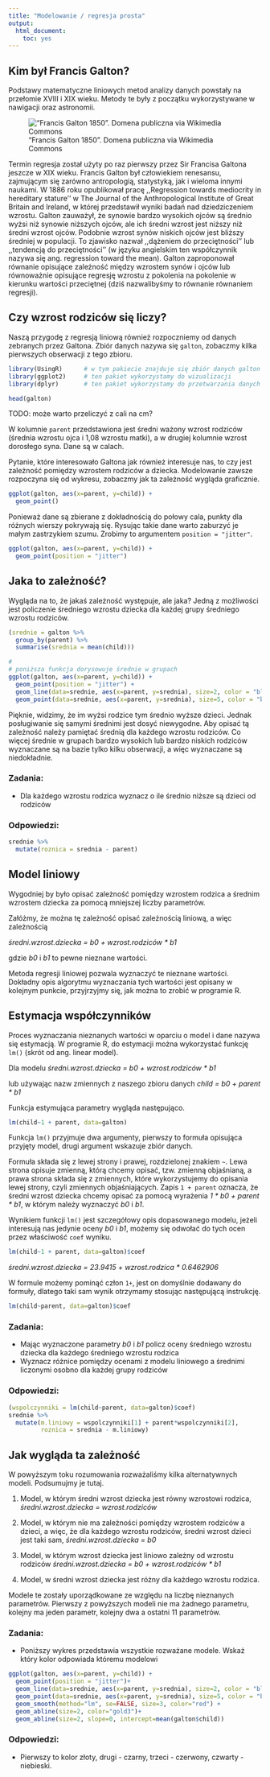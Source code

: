 ```yaml
---
title: "Modelowanie / regresja prosta"
output:
  html_document:
    toc: yes
---
```


## Kim był Francis Galton?

Podstawy matematyczne liniowych metod analizy danych powstały na przełomie XVIII i XIX
wieku. Metody te były z początku wykorzystywane w nawigacji oraz astronomii.

!["Francis Galton 1850". Domena publiczna via Wikimedia Commons](Francis_Galton.jpg)

Termin regresja został użyty po raz pierwszy przez Sir Francisa Galtona jeszcze
w XIX wieku. Francis Galton był człowiekiem renesansu, zajmującym się zarówno
antropologią, statystyką, jak i wieloma innymi naukami. W 1886 roku opublikował
pracę ,,Regression towards mediocrity in hereditary stature'' w The Journal of
the Anthropological Institute of Great Britain and Ireland, w której
przedstawił wyniki badań nad dziedziczeniem wzrostu. Galton zauważył, że synowie
bardzo wysokich ojców są średnio wyżsi niż synowie niższych ojców, ale ich
średni wzrost jest niższy niż średni wzrost ojców. Podobnie wzrost synów niskich
ojców jest bliższy średniej w populacji. To zjawisko nazwał ,,dążeniem do przeciętności''
lub ,,tendencją do przeciętności'' (w języku angielskim ten współczynnik
nazywa się ang. regression toward the mean). Galton zaproponował równanie
opisujące zależność między wzrostem synów i ojców lub równoważnie opisujące
regresję wzrostu z pokolenia na pokolenie w kierunku wartości przeciętnej (dziś
nazwalibyśmy to równanie równaniem regresji). 

## Czy wzrost rodziców się liczy?

Naszą przygodę z regresją liniową również rozpoczniemy od danych zebranych przez Galtona.
Zbiór danych nazywa się `galton`, zobaczmy kilka pierwszych obserwacji z tego zbioru.

```r
library(UsingR)      # w tym pakiecie znajduje się zbiór danych galton
library(ggplot2)     # ten pakiet wykorzystamy do wizualizacji
library(dplyr)       # ten pakiet wykorzystamy do przetwarzania danych

head(galton)
```

TODO: może warto przeliczyć z cali na cm?

W kolumnie `parent` przedstawiona jest średni ważony wzrost rodziców (średnia wzrostu
ojca i 1,08 wzrostu matki), a w drugiej kolumnie wzrost dorosłego syna. Dane są w calach.

Pytanie, które interesowało Galtona jak również interesuje nas, to czy jest zależność pomiędzy wzrostem rodziców a dziecka.
Modelowanie zawsze rozpoczyna się od wykresu, zobaczmy jak ta zależność wygląda graficznie.

```r
ggplot(galton, aes(x=parent, y=child)) + 
  geom_point() 
```

Ponieważ dane są zbierane z dokładnością do połowy cala, punkty dla różnych wierszy pokrywają się. 
Rysując takie dane warto zaburzyć je małym zastrzykiem szumu.
Zrobimy to argumentem `position = "jitter"`.

```r
ggplot(galton, aes(x=parent, y=child)) + 
  geom_point(position = "jitter") 
```

## Jaka to zależność?

Wygląda na to, że jakaś zależność występuje, ale jaka?
Jedną z możliwości jest policzenie średniego wzrostu dziecka dla każdej grupy średniego wzrostu rodziców.

```r
(srednie = galton %>%
  group_by(parent) %>%
  summarise(srednia = mean(child)))

#
# poniższa funkcja dorysowuje średnie w grupach
ggplot(galton, aes(x=parent, y=child)) + 
  geom_point(position = "jitter") +
  geom_line(data=srednie, aes(x=parent, y=srednia), size=2, color = "blue") + 
  geom_point(data=srednie, aes(x=parent, y=srednia), size=5, color = "blue") 
```

Pięknie, widzimy, że im wyżsi rodzice tym średnio wyższe dzieci. 
Jednak posługiwanie się samymi średnimi jest dosyć niewygodne.
Aby opisać tą zależność należy pamiętać średnią dla każdego wzrostu rodziców.
Co więcej średnie w grupach bardzo wysokich lub bardzo niskich rodziców wyznaczane są na bazie tylko kilku obserwacji, a więc wyznaczane są niedokładnie.

### Zadania:
+ Dla każdego wzrostu rodzica wyznacz o ile średnio niższe są dzieci od rodziców

### Odpowiedzi:
```r
srednie %>%
  mutate(roznica = srednia - parent)
```


## Model liniowy

Wygodniej by było opisać zależność pomiędzy wzrostem rodzica a średnim wzrostem dziecka za pomocą mniejszej liczby parametrów.

Załóżmy, że można tę zależność opisać zależnością liniową, a więc zależnością

_średni.wzrost.dziecka = b0 + wzrost.rodziców * b1_

gdzie _b0_ i _b1_ to pewne nieznane wartości. 

Metoda regresji liniowej pozwala wyznaczyć te nieznane wartości.
Dokładny opis algorytmu wyznaczania tych wartości jest opisany w kolejnym punkcie,
przyjrzyjmy się, jak można to zrobić w programie R.

## Estymacja współczynników

Proces wyznaczania nieznanych wartości w oparciu o model i dane nazywa się estymacją.
W programie R, do estymacji można wykorzystać funkcję `lm()` (skrót od ang. linear model).

Dla modelu 
_średni.wzrost.dziecka = b0 + wzrost.rodziców * b1_

lub używając nazw zmiennych z naszego zbioru danych
_child = b0 + parent * b1_

Funkcja estymująca parametry wygląda następująco.

```r
lm(child~1 + parent, data=galton)
```

Funkcja `lm()` przyjmuje dwa argumenty, pierwszy to formuła opisująca przyjęty model, drugi argument wskazuje zbiór danych.

Formuła składa się z lewej strony i prawej, rozdzielonej znakiem `~`. Lewa strona opisuje zmienną, którą chcemy opisać, tzw. zmienną objaśnianą, a prawa strona składa się z zmiennych, które wykorzystujemy do opisania lewej strony, czyli zmiennych objaśniających. Zapis `1 + parent` oznacza, że średni wzrost dziecka chcemy opisać za pomocą wyrażenia _1 * b0 + parent * b1_,
w którym należy wyznaczyć _b0_ i _b1_.

Wynikiem funkcji `lm()` jest szczegółowy opis dopasowanego modelu, jeżeli interesują nas jedynie oceny  _b0_ i _b1_, możemy się odwołać do tych ocen przez właściwość `coef` wyniku.

```r
lm(child~1 + parent, data=galton)$coef
```

_średni.wzrost.dziecka = 23.9415 + wzrost.rodzica * 0.6462906_

W formule możemy pominąć człon `1+`, jest on domyślnie dodawany do formuły, dlatego taki sam wynik otrzymamy stosując następującą instrukcję.

```r
lm(child~parent, data=galton)$coef
```

### Zadania:
+ Mając wyznaczone parametry _b0_ i _b1_ policz oceny średniego wzrostu dziecka dla każdego średniego wzrostu rodzica
+ Wyznacz różnice pomiędzy ocenami z modelu liniowego a średnimi liczonymi osobno dla każdej grupy rodziców

### Odpowiedzi:
```r
(wspolczynniki = lm(child~parent, data=galton)$coef)
srednie %>%
  mutate(m.liniowy = wspolczynniki[1] + parent*wspolczynniki[2],
         roznica = srednia - m.liniowy)
```

## Jak wygląda ta zależność

W powyższym toku rozumowania rozważaliśmy kilka alternatywnych modeli. Podsumujmy je tutaj. 

1. Model, w którym średni wzrost dziecka jest równy wzrostowi rodzica,
_średni.wzrost.dziecka = wzrost.rodziców_

2. Model, w którym nie ma zależności pomiędzy wzrostem rodziców a dzieci, a więc, że dla każdego wzrostu rodziców, średni wzrost dzieci jest taki sam,
_średni.wzrost.dziecka = b0_

3. Model, w którym wzrost dziecka jest liniowo zależny od wzrostu rodziców
_średni.wzrost.dziecka = b0 + wzrost.rodziców * b1_

4. Model, w średni wzrost dziecka jest różny dla każdego wzrostu rodzica.

Modele te zostały uporządkowane ze względu na liczbę nieznanych parametrów. Pierwszy z powyższych modeli nie ma żadnego parametru, kolejny ma jeden parametr, kolejny dwa a ostatni 11 parametrów.

### Zadania:
+ Poniższy wykres przedstawia wszystkie rozważane modele. Wskaż który kolor odpowiada któremu modelowi

```r
ggplot(galton, aes(x=parent, y=child)) + 
  geom_point(position = "jitter")+
  geom_line(data=srednie, aes(x=parent, y=srednia), size=2, color = "blue") + 
  geom_point(data=srednie, aes(x=parent, y=srednia), size=5, color = "blue")  + 
  geom_smooth(method="lm", se=FALSE, size=3, color="red") +
  geom_abline(size=2, color="gold3")+
  geom_abline(size=2, slope=0, intercept=mean(galton$child))
```

### Odpowiedzi:
+ Pierwszy to kolor złoty, drugi - czarny, trzeci - czerwony, czwarty - niebieski.



